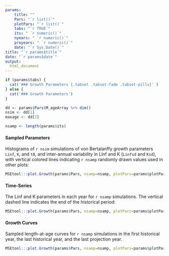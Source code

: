 ```yaml
---
params: 
    title: ""
    Pars: "`r list()`"
    plotPars: "`r list()`"
    tabs: "`r TRUE`"
    its: " `r numeric()`"
    nyears: " `r numeric()`"
    proyears: " `r numeric()`"
    date: "`r Sys.Date()`"
title: "`r params$title`"
date: "`r params$date`"
output:
  html_document
---
```



```r
if (params$tabs) {
  cat('### Growth Parameters {.tabset .tabset-fade .tabset-pills}' )
} else {
  cat('### Growth Parameters')
}

dd <- params$Pars$M_ageArray %>% dim()
nsim <- dd[1]
maxage <- dd[2]

nsamp <- length(params$its)
```

#### Sampled Parameters 
Histograms of `r nsim` simulations of von Bertalanffy growth parameters `Linf`, `K`, and `t0`, and inter-annual variability in Linf and K (`Linfsd` and `Ksd`), with vertical colored lines indicating `r nsamp` randomly drawn values used in other plots:

```r
MSEtool:::plot.Growth(params$Pars, nsamp=nsamp, plotPars=params$plotPars, plot.num=1)
```

#### Time-Series
The Linf and K parameters in each year for `r nsamp` simulations. The vertical dashed line indicates the end of the historical period:

```r
MSEtool:::plot.Growth(params$Pars, nsamp=nsamp, plotPars=params$plotPars, plot.num=2)
```

#### Growth Curves
Sampled length-at-age curves for `r nsamp` simulations in the first historical year, the last historical year, and the last projection year.

```r
MSEtool:::plot.Growth(params$Pars, nsamp=nsamp, plotPars=params$plotPars, plot.num=3)
```

